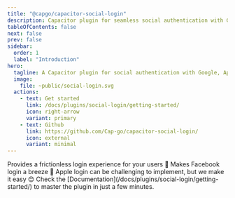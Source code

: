 ```yaml
---
title: "@capgo/capacitor-social-login"
description: Capacitor plugin for seamless social authentication with Google, Apple, and Facebook, enhancing user login security and experience.
tableOfContents: false
next: false
prev: false
sidebar:
  order: 1
  label: "Introduction"
hero:
  tagline: A Capacitor plugin for social authentication with Google, Apple, and Facebook, making user login seamless and secure.
  image:
    file: ~public/social-login.svg
  actions:
    - text: Get started
      link: /docs/plugins/social-login/getting-started/
      icon: right-arrow
      variant: primary
    - text: Github
      link: https://github.com/Cap-go/capacitor-social-login/
      icon: external
      variant: minimal
---
```



<CardGrid stagger>
  <Card title="Google login" icon="rocket">
    Provides a frictionless login experience for your users 🚀
  </Card>
  <Card title="Facebook login" icon="pencil">
    Makes Facebook login a breeze 💨
  </Card>
  <Card title="Apple login" icon="setting">
    Apple login can be challenging to implement, but we make it easy 😊
  </Card>
  <Card title="Comprehensive Documentation" icon="open-book">
    Check the [Documentation](/docs/plugins/social-login/getting-started/) to master the plugin in just a few minutes.
  </Card>
</CardGrid>
